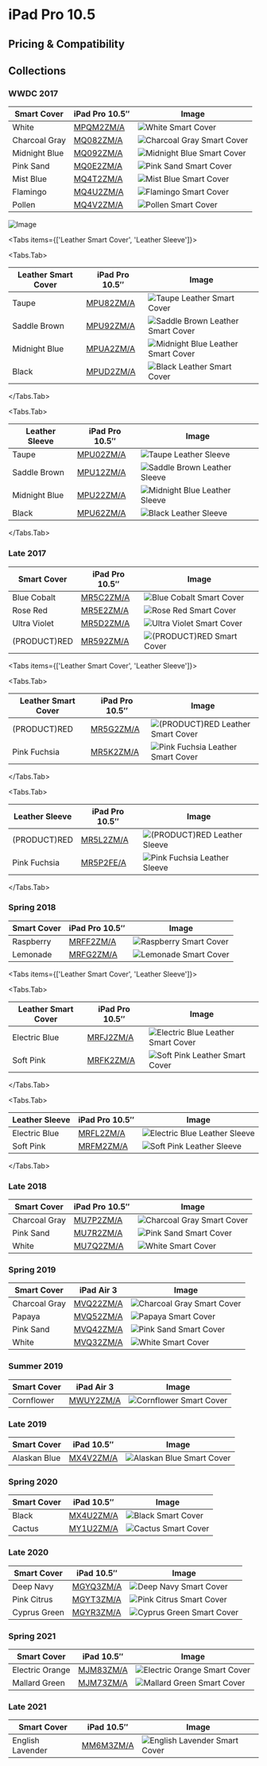 
# iPad Pro 10.5

## Pricing & Compatibility

## Collections

### WWDC 2017

| Smart Cover | iPad Pro 10.5″ | Image |
| --- | --- | --- |
| White | [MPQM2ZM/A](/everycase/MPQM2) | ![White Smart Cover](/everyphone/MPQM2.png) |
| Charcoal Gray | [MQ082ZM/A](/everycase/MQ082) | ![Charcoal Gray Smart Cover](/everyphone/MQ082.png) |
| Midnight Blue | [MQ092ZM/A](/everycase/MQ092) | ![Midnight Blue Smart Cover](/everyphone/MQ092.png) |
| Pink Sand | [MQ0E2ZM/A](/everycase/MQ0E2) | ![Pink Sand Smart Cover](/everyphone/MQ0E2.png) |
| Mist Blue | [MQ4T2ZM/A](/everycase/MQ4T2) | ![Mist Blue Smart Cover](/everyphone/MQ4T2.png) |
| Flamingo | [MQ4U2ZM/A](/everycase/MQ4U2) | ![Flamingo Smart Cover](/everyphone/MQ4U2.png) |
| Pollen | [MQ4V2ZM/A](/everycase/MQ4V2) | ![Pollen Smart Cover](/everyphone/MQ4V2.png) |

![Image](/assets/2017-ipad-pro.jpg)

<Tabs
  items={['Leather Smart Cover', 'Leather Sleeve']}>

<Tabs.Tab>

| Leather Smart Cover | iPad Pro 10.5″ | Image |
| --- | --- | --- |
| Taupe | [MPU82ZM/A](/everycase/MPU82) | ![Taupe Leather Smart Cover](/everyphone/MPU82.png) |
| Saddle Brown | [MPU92ZM/A](/everycase/MPU92) | ![Saddle Brown Leather Smart Cover](/everyphone/MPU92.png) |
| Midnight Blue | [MPUA2ZM/A](/everycase/MPUA2) | ![Midnight Blue Leather Smart Cover](/everyphone/MPUA2.png) |
| Black | [MPUD2ZM/A](/everycase/MPUD2) | ![Black Leather Smart Cover](/everyphone/MPUD2.png) |

</Tabs.Tab>

<Tabs.Tab>

| Leather Sleeve | iPad Pro 10.5″ | Image |
| --- | --- | --- |
| Taupe | [MPU02ZM/A](/everycase/MPU02) | ![Taupe Leather Sleeve](/everyphone/MPU02.png) |
| Saddle Brown | [MPU12ZM/A](/everycase/MPU12) | ![Saddle Brown Leather Sleeve](/everyphone/MPU12.png) |
| Midnight Blue | [MPU22ZM/A](/everycase/MPU22) | ![Midnight Blue Leather Sleeve](/everyphone/MPU22.png) |
| Black | [MPU62ZM/A](/everycase/MPU62) | ![Black Leather Sleeve](/everyphone/MPU62.png) |

</Tabs.Tab>
</Tabs>

### Late 2017

| Smart Cover | iPad Pro 10.5″ | Image |
| --- | --- | --- |
| Blue Cobalt | [MR5C2ZM/A](/everycase/MR5C2) | ![Blue Cobalt Smart Cover](/everyphone/MR5C2.png) |
| Rose Red | [MR5E2ZM/A](/everycase/MR5E2) | ![Rose Red Smart Cover](/everyphone/MR5E2.png) |
| Ultra Violet | [MR5D2ZM/A](/everycase/MR5D2) | ![Ultra Violet Smart Cover](/everyphone/MR5D2.png) |
| (PRODUCT)RED | [MR592ZM/A](/everycase/MR592) | ![(PRODUCT)RED Smart Cover](/everyphone/MR592.png) |

<Tabs
  items={['Leather Smart Cover', 'Leather Sleeve']}>

<Tabs.Tab>

| Leather Smart Cover | iPad Pro 10.5″ | Image |
| --- | --- | --- |
| (PRODUCT)RED | [MR5G2ZM/A](/everycase/MR5G2) | ![(PRODUCT)RED Leather Smart Cover](/everyphone/MR5G2.png) |
| Pink Fuchsia | [MR5K2ZM/A](/everycase/MR5K2) | ![Pink Fuchsia Leather Smart Cover](/everyphone/MR5K2.png) |

</Tabs.Tab>

<Tabs.Tab>

| Leather Sleeve | iPad Pro 10.5″ | Image |
| --- | --- | --- |
| (PRODUCT)RED | [MR5L2ZM/A](/everycase/MR5L2) | ![(PRODUCT)RED Leather Sleeve](/everyphone/MR5L2.png) |
| Pink Fuchsia | [MR5P2FE/A](/everycase/MR5P2) | ![Pink Fuchsia Leather Sleeve](/everyphone/MR5P2.png) |

</Tabs.Tab>
</Tabs>

### Spring 2018

| Smart Cover | iPad Pro 10.5″ | Image |
| --- | --- | --- |
| Raspberry | [MRFF2ZM/A](/everycase/MRFF2) | ![Raspberry Smart Cover](/everyphone/MRFF2.png) |
| Lemonade | [MRFG2ZM/A](/everycase/MRFG2) | ![Lemonade Smart Cover](/everyphone/MRFG2.png) |

<Tabs
  items={['Leather Smart Cover', 'Leather Sleeve']}>

<Tabs.Tab>

| Leather Smart Cover | iPad Pro 10.5″ | Image |
| --- | --- | --- |
| Electric Blue | [MRFJ2ZM/A](/everycase/MRFJ2) | ![Electric Blue Leather Smart Cover](/everyphone/MRFJ2.png) |
| Soft Pink | [MRFK2ZM/A](/everycase/MRFK2) | ![Soft Pink Leather Smart Cover](/everyphone/MRFK2.png) |

</Tabs.Tab>

<Tabs.Tab>

| Leather Sleeve | iPad Pro 10.5″ | Image |
| --- | --- | --- |
| Electric Blue | [MRFL2ZM/A](/everycase/MRFL2) | ![Electric Blue Leather Sleeve](/everyphone/MRFL2.png) |
| Soft Pink | [MRFM2ZM/A](/everycase/MRFM2) | ![Soft Pink Leather Sleeve](/everyphone/MRFM2.png) |

</Tabs.Tab>
</Tabs>

### Late 2018

| Smart Cover | iPad Pro 10.5″ | Image |
| --- | --- | --- |
| Charcoal Gray | [MU7P2ZM/A](/everycase/MU7P2) | ![Charcoal Gray Smart Cover](/everyphone/MU7P2.png) |
| Pink Sand | [MU7R2ZM/A](/everycase/MU7R2) | ![Pink Sand Smart Cover](/everyphone/MU7R2.png) |
| White | [MU7Q2ZM/A](/everycase/MU7Q2) | ![White Smart Cover](/everyphone/MU7Q2.png) |

### Spring 2019

| Smart Cover | iPad Air 3 | Image |
| --- | --- | --- |
| Charcoal Gray | [MVQ22ZM/A](/everycase/MVQ22) | ![Charcoal Gray Smart Cover](/everyphone/MVQ22.png) |
| Papaya | [MVQ52ZM/A](/everycase/MVQ52) | ![Papaya Smart Cover](/everyphone/MVQ52.png) |
| Pink Sand | [MVQ42ZM/A](/everycase/MVQ42) | ![Pink Sand Smart Cover](/everyphone/MVQ42.png) |
| White | [MVQ32ZM/A](/everycase/MVQ32) | ![White Smart Cover](/everyphone/MVQ32.png) |

### Summer 2019

| Smart Cover | iPad Air 3 | Image |
| --- | --- | --- |
| Cornflower | [MWUY2ZM/A](/everycase/MWUY2) | ![Cornflower Smart Cover](/everyphone/MWUY2.png) |

### Late 2019

| Smart Cover | iPad 10.5″ | Image |
| --- | --- | --- |
| Alaskan Blue | [MX4V2ZM/A](/everycase/MX4V2) | ![Alaskan Blue Smart Cover](/everyphone/MX4V2.png) |

### Spring 2020

| Smart Cover | iPad 10.5″ | Image |
| --- | --- | --- |
| Black | [MX4U2ZM/A](/everycase/MX4U2) | ![Black Smart Cover](/everyphone/MX4U2.png) |
| Cactus | [MY1U2ZM/A](/everycase/MY1U2) | ![Cactus Smart Cover](/everyphone/MY1U2.png) |

### Late 2020

| Smart Cover | iPad 10.5″ | Image |
| --- | --- | --- |
| Deep Navy | [MGYQ3ZM/A](/everycase/MGYQ3) | ![Deep Navy Smart Cover](/everyphone/MGYQ3.png) |
| Pink Citrus | [MGYT3ZM/A](/everycase/MGYT3) | ![Pink Citrus Smart Cover](/everyphone/MGYT3.png) |
| Cyprus Green | [MGYR3ZM/A](/everycase/MGYR3) | ![Cyprus Green Smart Cover](/everyphone/MGYR3.png) |

### Spring 2021

| Smart Cover | iPad 10.5″ | Image |
| --- | --- | --- |
| Electric Orange | [MJM83ZM/A](/everycase/MJM83) | ![Electric Orange Smart Cover](/everyphone/MJM83.png) |
| Mallard Green | [MJM73ZM/A](/everycase/MJM73) | ![Mallard Green Smart Cover](/everyphone/MJM73.png) |

### Late 2021

| Smart Cover | iPad 10.5″ | Image |
| --- | --- | --- |
| English Lavender | [MM6M3ZM/A](/everycase/MM6M3) | ![English Lavender Smart Cover](/everyphone/MM6M3.png) |
